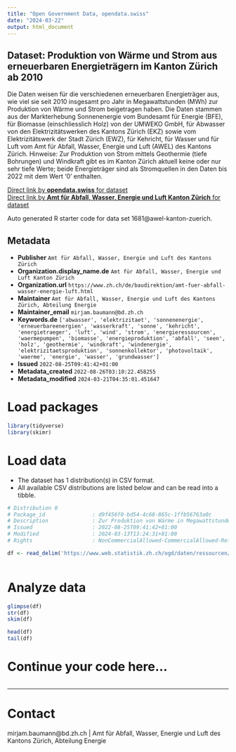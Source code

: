 ```yaml
---
title: "Open Government Data, opendata.swiss"
date: "2024-03-22"
output: html_document
---
```


## Dataset: Produktion von Wärme und Strom aus erneuerbaren Energieträgern im Kanton Zürich ab 2010

Die Daten weisen für die verschiedenen erneuerbaren Energieträger aus, wie viel sie seit 2010 insgesamt pro Jahr in Megawattstunden (MWh) zur Produktion von Wärme und Strom beigetragen haben. Die Daten stammen aus der Markterhebung Sonnenenergie vom Bundesamt für Energie (BFE), für Biomasse (einschliesslich Holz) von der UMWEKO GmbH, für Abwasser von den Elektrizitätswerken des Kantons Zürich (EKZ) sowie vom Elektrizitätswerk der Stadt Zürich (EWZ), für Kehricht, für Wasser und für Luft vom Amt für Abfall, Wasser, Energie und Luft (AWEL) des Kantons Zürich. Hinweise: Zur Produktion von Strom mittels Geothermie (tiefe Bohrungen) und Windkraft gibt es im Kanton Zürich aktuell keine oder nur sehr tiefe Werte; beide Energieträger sind als Stromquellen in den Daten bis 2022 mit dem Wert '0' enthalten.

[Direct link by **opendata.swiss** for dataset](https://opendata.swiss/de/dataset/produktion-von-warme-und-strom-aus-erneuerbaren-energietragern-im-kanton-zurich-ab-2010)<br>
[Direct link by **Amt für Abfall, Wasser, Energie und Luft Kanton Zürich** for dataset](nan)

Auto generated R starter code for data set 1681@awel-kanton-zuerich.

## Metadata

- **Publisher** `Amt für Abfall, Wasser, Energie und Luft des Kantons Zürich`
- **Organization.display_name.de** `Amt für Abfall, Wasser, Energie und Luft Kanton Zürich`
- **Organization.url** `https://www.zh.ch/de/baudirektion/amt-fuer-abfall-wasser-energie-luft.html`
- **Maintainer** `Amt für Abfall, Wasser, Energie und Luft des Kantons Zürich, Abteilung Energie`
- **Maintainer_email** `mirjam.baumann@bd.zh.ch`
- **Keywords.de** `['abwasser', 'elektrizitaet', 'sonnenenergie', 'erneuerbareenergien', 'wasserkraft', 'sonne', 'kehricht', 'energietraeger', 'luft', 'wind', 'strom', 'energieressourcen', 'waermepumpen', 'biomasse', 'energieproduktion', 'abfall', 'seen', 'holz', 'geothermie', 'windkraft', 'windenergie', 'elektrizitaetsproduktion', 'sonnenkollektor', 'photovoltaik', 'waerme', 'energie', 'wasser', 'grundwasser']`
- **Issued** `2022-08-25T09:41:42+01:00`
- **Metadata_created** `2022-08-26T03:10:22.458255`
- **Metadata_modified** `2024-03-21T04:35:01.451647`


# Load packages

```r

library(tidyverse)
library(skimr)

```

# Load data

-   The dataset has 1 distribution(s) in CSV format.
-   All available CSV distributions are listed below and can be read into a tibble.

```r

# Distribution 0
# Package_id               : d9f456f0-bd54-4c68-865c-1ffb56763a0c
# Description              : Zur Produktion von Wärme in Megawattstunden (MWh) enthalten sind die Energieträger: Kehricht, Biomasse (einschliesslich Holz), Sonne, Wasser (umfasst Oberflächen- und Grundwasser), Geothermie (untiefe Bohrungen), Luft (umfasst Luft-Wärmepumpen) sowie Abwasser. Zur Produktion von Strom zusätzlich enthalten ist der Energieträger 'Windkraft', während bei 'Geothermie' keine 'untiefen', sondern nur 'tiefe' Bohrungen zur Stromproduktion beitragen; die Energieträger 'Luft' und 'Abwasser' werden zur Stromproduktion nicht genutzt.
# Issued                   : 2022-08-25T09:41:42+01:00
# Modified                 : 2024-03-13T13:24:31+01:00
# Rights                   : NonCommercialAllowed-CommercialAllowed-ReferenceRequired

df <- read_delim('https://www.web.statistik.zh.ch/ogd/daten/ressourcen/KTZH_00001681_00003140.csv')



```

# Analyze data

```r

glimpse(df)
str(df)
skim(df)

head(df)
tail(df)

```

# Continue your code here...

```r

```

------------------------------------------------------------------------

# Contact

mirjam.baumann@bd.zh.ch | Amt für Abfall, Wasser, Energie und Luft des Kantons Zürich, Abteilung Energie
